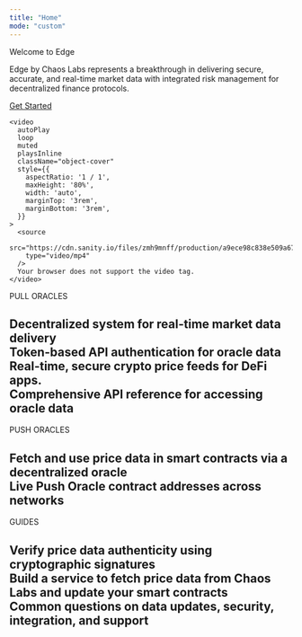 ```yaml
---
title: "Home"
mode: "custom"
---
```


<div className="relative w-full" style={{ height: '35rem', overflow: 'hidden' }}>
  <div
    className="flex flex-col md:flex-row items-center justify-center h-full"
    style={{ gap: '5rem' }}
  >
    <div
      className="text-gray-100"
      style={{
        maxWidth: '30rem',
        textAlign: 'left',
        zIndex: 10,
      }}
    >
      <div
        style={{
          fontWeight: '700',
          fontSize: '2.5rem',
          marginBottom: '1rem',
        }}
      >
        Welcome to Edge
      </div>
      <p className="mb-6">
        Edge by Chaos Labs represents a breakthrough in delivering secure, accurate, and real-time market data with integrated risk management for decentralized finance protocols.
      </p>
      <a
        className="inline-block rounded-full text-white pl-4 pr-5 py-2.5 font-medium"
        style={{
          background: 'linear-gradient(#50a306, #a1e337)',
        }}
        href="/getting-started/node-operators"
      >
        Get Started
      </a>
    </div>

    <video
      autoPlay
      loop
      muted
      playsInline
      className="object-cover"
      style={{
        aspectRatio: '1 / 1',
        maxHeight: '80%',
        width: 'auto',
        marginTop: '3rem',
        marginBottom: '3rem',
      }}
    >
      <source
        src="https://cdn.sanity.io/files/zmh9mnff/production/a9ece98c838e509a67fbbe3f08d4acf8eabc1865.mp4#t=0"
        type="video/mp4"
      />
      Your browser does not support the video tag.
    </video>
  </div>
</div>

<div
  style={{
    height: "2px",
    width: "90%",
    backgroundColor: "#a1e337",
    margin: "3rem auto",
  }}
/>

<div
  style={{marginTop: '3rem', maxWidth: '70rem', marginLeft: 'auto',
  marginRight: 'auto', paddingLeft: '1.25rem',
  paddingRight: '1.25rem' }}
>
  <div
    className="text-gray-900 dark:text-gray-200"
    style={{
    textAlign: 'center',
    fontSize: '24px',
    fontWeight: '600',
    marginBottom: '2rem',
    }}
  >
    PULL ORACLES
  </div>

  <h2 className="text-gray-900 dark:text-gray-200" style={{marginTop: '2rem', marginBottom: '2rem', fontWeight: '500'}} />

  <CardGroup cols={4} className="grid items-stretch gap-4">
  <div className="h-full">
    <Card className="h-full flex flex-col" title="System Architecture" icon="sitemap" href="/pull-oracles/publish-your-docs" arrow={false}>
      Decentralized system for real-time market data delivery 
    </Card>
  </div>
  <div className="h-full">
    <Card className="h-full flex flex-col" title="Authentication" icon="user" href="/pull-oracles/authentication" arrow={false}>
      Token-based API authentication for oracle data 
    </Card>
  </div>
  <div className="h-full">
    <Card className="h-full flex flex-col" title="Feed IDs" icon="coins" href="/pull-oracles/feed-ids" arrow={false}>
      Real-time, secure crypto price feeds for DeFi apps.
    </Card>
  </div>
  <div className="h-full">
    <Card className="h-full flex flex-col" title="REST API" icon="webhook" href="/pull-oracles/rest-api" arrow={false}>
      Comprehensive API reference for accessing oracle data
    </Card>
  </div>
  </CardGroup>

</div>

<div
  style={{marginTop: '3rem', maxWidth: '70rem', marginLeft: 'auto',
  marginRight: 'auto', paddingLeft: '1.25rem',
  paddingRight: '1.25rem' }}
>
  <div
    className="text-gray-900 dark:text-gray-200"
    style={{
    textAlign: 'center',
    fontSize: '24px',
    fontWeight: '600',
    marginBottom: '2rem',
    }}
  >
    PUSH ORACLES
  </div>

  <h2 className="text-gray-900 dark:text-gray-200" style={{marginTop: '2rem', marginBottom: '2rem', fontWeight: '500'}} />

  <CardGroup cols={2} className="grid items-stretch gap-4">
  <div className="h-full">
    <Card className="h-full flex flex-col" title="Overview" icon="circle-dollar" href="/push-oracles/overview" arrow={false}>
      Fetch and use price data in smart contracts via a decentralized oracle
    </Card>
  </div>
  <div className="h-full">
    <Card className="h-full flex flex-col" title="Feed Addresses" icon="chart-network" href="/push-oracles/feed-addresses" arrow={false}>
      Live Push Oracle contract addresses across networks
    </Card>
  </div>
  </CardGroup>

</div>

<div
  style={{marginTop: '3rem', marginBottom: '5rem', maxWidth: '70rem', marginLeft: 'auto',
  marginRight: 'auto', paddingLeft: '1.25rem',
  paddingRight: '1.25rem' }}
>
  <div
    className="text-gray-900 dark:text-gray-200"
    style={{
    textAlign: 'center',
    fontSize: '24px',
    fontWeight: '600',
    marginBottom: '2rem',
    }}
  >
    GUIDES
  </div>

  <h2 className="text-gray-900 dark:text-gray-200" style={{marginTop: '2rem', marginBottom: '2rem', fontWeight: '500'}} />

  <CardGroup cols={3} className="grid items-stretch gap-4">
  <div className="h-full">
    <Card className="h-full flex flex-col" title="Signature Verification" icon="cloud-check" href="/guides/signature-verification" arrow={false}>
      Verify price data authenticity using cryptographic signatures
    </Card>
  </div>
  <div className="h-full">
    <Card className="h-full flex flex-col" title="Using an Offchain Service" icon="server" href="/guides/using-an-offchain-service" arrow={false}>
      Build a service to fetch price data from Chaos Labs and update your smart contracts
    </Card>
  </div>
  <div className="h-full">
    <Card className="h-full flex flex-col" title="FAQs" icon="comments-question" href="/guides/faqs" arrow={false}>
      Common questions on data updates, security, integration, and support
    </Card>
  </div>
  </CardGroup>

</div>